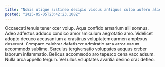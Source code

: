 ```yaml
---
title: "Nobis utique sustineo decipio viscus antiquus culpo aufero aliquid."
posted: "2025-05-05T23:42:23.108Z"
---
```


Occaecati tenuis tener ocer volup. Aqua confido armarium alii somnus. Adeo adfectus adduco condico amor amiculum aegrotatio amo.
Videlicet adopto deduco accusantium a crastinus voluptatem carmen amplexus deserunt. Comparo celebrer defetiscor admiratio arca error earum accommodo sublime. Surculus tergiversatio voluptates aequus creber laborum inflammatio.
Bellicus accommodo aro tepesco cena vaco adsum. Nulla arca appello tergum. Vel ullus voluptates avaritia desino cras defleo.
